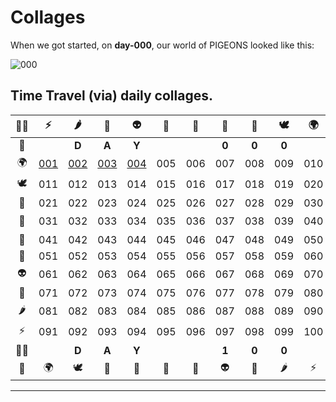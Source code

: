 # Collages

When we got started, on **day-000**, our world of PIGEONS looked like this:

![000](/_assets/_collages/day-000-pigeons-collage.jpeg)


## Time Travel (via) daily collages.
| 🧟‍♀️ | ⚡️ | 🌶 | 🔫 | 👽 | 📿 | 👑 | 🦌 | 💸 | 🕊 | 🌍 | 🗽 |
|:--:|:--:|:--:|:--:|:--:|:--:|:--:|:--:|:--:|:--:|:--:|:--:|
| 🗽 |   | **D** | **A** | **Y** |   |   | **0** | **0** | **0** |   | 🧟‍♀️ |
| 🌍 | [001] | [002] | [003] | [004] | 005 | 006 | 007 | 008 | 009 | 010 | ⚡️ |
| 🕊 | 011 | 012 | 013 | 014 | 015 | 016 | 017 | 018 | 019 | 020 | 🌶 |
| 💸 | 021 | 022 | 023 | 024 | 025 | 026 | 027 | 028 | 029 | 030 | 🔫 |
| 🦌 | 031 | 032 | 033 | 034 | 035 | 036 | 037 | 038 | 039 | 040 | 👽 |
| 👑 | 041 | 042 | 043 | 044 | 045 | 046 | 047 | 048 | 049 | 050 | 📿 |
| 📿 | 051 | 052 | 053 | 054 | 055 | 056 | 057 | 058 | 059 | 060 | 👑 |
| 👽 | 061 | 062 | 063 | 064 | 065 | 066 | 067 | 068 | 069 | 070 | 🦌 |
| 🔫 | 071 | 072 | 073 | 074 | 075 | 076 | 077 | 078 | 079 | 080 | 💸 |
| 🌶 | 081 | 082 | 083 | 084 | 085 | 086 | 087 | 088 | 089 | 090 | 🕊 |
| ⚡️ | 091 | 092 | 093 | 094 | 095 | 096 | 097 | 098 | 099 | 100 | 🌍 |
| 🧟‍♀️ |   | **D** | **A** | **Y** |   |   | **1** | **0** | **0** |   | 🗽 |
| 🗽 | 🌍 | 🕊 | 💸 | 🦌 | 👑 | 📿 | 👽 | 🔫 | 🌶 | ⚡️ | 🧟‍♀️ |


---


[000]: https://www.pigeons.monster/_assets/_collages/day-000-pigeons-collage.jpeg
[001]: https://www.pigeons.monster/_assets/_collages/day-001-pigeons-collage.jpeg
[002]: https://www.pigeons.monster/_assets/_collages/day-002-pigeons-collage.jpeg
[003]: https://www.pigeons.monster/_assets/_collages/day-003-pigeons-collage.jpeg
[004]: https://www.pigeons.monster/_assets/_collages/day-004-pigeons-collage.jpeg
[005]: https://www.pigeons.monster/_assets/_collages/day-005-pigeons-collage.jpeg
[006]: https://www.pigeons.monster/_assets/_collages/day-006-pigeons-collage.jpeg
[007]: https://www.pigeons.monster/_assets/_collages/day-007-pigeons-collage.jpeg
[008]: https://www.pigeons.monster/_assets/_collages/day-008-pigeons-collage.jpeg
[009]: https://www.pigeons.monster/_assets/_collages/day-009-pigeons-collage.jpeg
[010]: https://www.pigeons.monster/_assets/_collages/day-010-pigeons-collage.jpeg



[❓]: https://www.pigeons.monster/variants#0-unrevealed
[🧟‍♀️]: https://www.pigeons.monster/variants#1-brainwash-victim
[⚡️]: https://www.pigeons.monster/variants#2-curb-value
[🌶]: https://www.pigeons.monster/variants#3-detox
[🔫]: https://www.pigeons.monster/variants#4-galaxy-blaster
[👽]: https://www.pigeons.monster/variants#5-hello-my-name-is
[📿]: https://www.pigeons.monster/variants#6-holy-rosary
[👑]: https://www.pigeons.monster/variants#7-king-baby
[🦌]: https://www.pigeons.monster/variants#8-moose-sighting
[💸]: https://www.pigeons.monster/variants#9-pay-me
[🕊]: https://www.pigeons.monster/variants#10-rest-in-peace
[🌍]: https://www.pigeons.monster/variants#11-unfuck-the-world
[🗽]: https://www.pigeons.monster/variants#12-zoo-york
[.]: https://www.pigeons.monster/variants#0-unrevealed